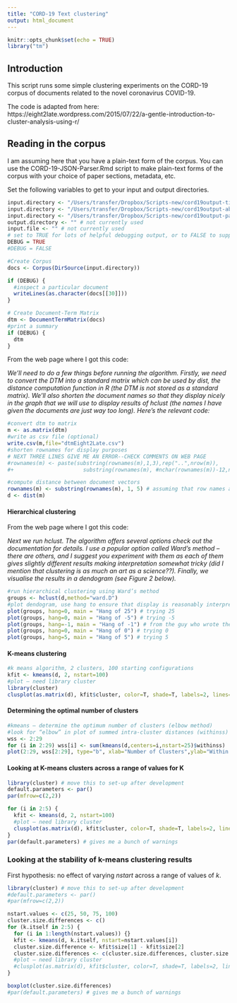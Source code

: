 ```yaml
---
title: "CORD-19 Text clustering"
output: html_document
---
```


```r
knitr::opts_chunk$set(echo = TRUE)
library("tm")
```

## Introduction

This script runs some simple clustering experiments on the CORD-19 corpus of documents related to the novel coronavirus COVID-19.

The code is adapted from here: https://eight2late.wordpress.com/2015/07/22/a-gentle-introduction-to-cluster-analysis-using-r/

## Reading in the corpus

I am assuming here that you have a plain-text form of the corpus. You can use the CORD-19-JSON-Parser.Rmd script to make plain-text forms of the corpus with your choice of paper sections, metadata, etc.

Set the following variables to get to your input and output directories.

```r
input.directory <- "/Users/transfer/Dropbox/Scripts-new/cord19output-titles"
input.directory <- "/Users/transfer/Dropbox/Scripts-new/cord19output-abstracts"
input.directory <- "/Users/transfer/Dropbox/Scripts-new/cord19output-papers"
output.directory <- "" # not currently used
input.file <- "" # not currently used
# set to TRUE for lots of helpful debugging output, or to FALSE to suppress same
DEBUG = TRUE
#DEBUG = FALSE
```

```r
#Create Corpus
docs <- Corpus(DirSource(input.directory))

if (DEBUG) {
  #inspect a particular document
  writeLines(as.character(docs[[30]]))
}  
```

```r
# Create Document-Term Matrix
dtm <- DocumentTermMatrix(docs)
#print a summary
if (DEBUG) {
  dtm
}
```


From the web page where I got this code:

_We’ll need to do a few things before running the algorithm. Firstly, we need to convert the DTM into a standard matrix which can be used by dist, the distance computation function in R (the DTM is not stored as a standard matrix). We’ll also shorten the document names so that they display nicely in the graph that we will use to display results of hclust (the names I have given the documents are just way too long). Here’s the relevant code:_

```r
#convert dtm to matrix
m <- as.matrix(dtm)
#write as csv file (optional)
write.csv(m,file="dtmEight2Late.csv")
#shorten rownames for display purposes
# NEXT THREE LINES GIVE ME AN ERROR--CHECK COMMENTS ON WEB PAGE
#rownames(m) <- paste(substring(rownames(m),1,3),rep("..",nrow(m)),
#+                      substring(rownames(m), #nchar(rownames(m))-12,nchar(rownames(m))-4))

#compute distance between document vectors
rownames(m) <- substring(rownames(m), 1, 5) # assuming that row names are at least 5 characters long! Holds true of the file names in the CORD0-19 corpus.
d <- dist(m)
```

#### Hierarchical clustering

From the web page where I got this code:

_Next we run hclust. The algorithm offers several options check out the documentation for details. I use a popular option called Ward’s method – there are others, and I suggest you experiment with them  as each of them gives slightly different results making interpretation somewhat tricky (did I mention that clustering is as much an art as a science??). Finally, we visualise the results in a dendogram (see Figure 2 below)._

```r
#run hierarchical clustering using Ward’s method
groups <- hclust(d,method="ward.D")
#plot dendogram, use hang to ensure that display is reasonably interpretable
plot(groups, hang=0, main = "Hang of 25") # trying 25
plot(groups, hang=0, main = "Hang of -5") # trying -5
plot(groups, hang=-1, main = "Hang of -1") # from the guy who wrote the code
plot(groups, hang=0, main = "Hang of 0") # trying 0
plot(groups, hang=5, main = "Hang of 5") # trying 5


```

#### K-means clustering

```r
#k means algorithm, 2 clusters, 100 starting configurations
kfit <- kmeans(d, 2, nstart=100)
#plot – need library cluster
library(cluster)
clusplot(as.matrix(d), kfit$cluster, color=T, shade=T, labels=2, lines=0)
```

#### Determining the optimal number of clusters

```r
#kmeans – determine the optimum number of clusters (elbow method)
#look for “elbow” in plot of summed intra-cluster distances (withinss) as fn of k
wss <- 2:29
for (i in 2:29) wss[i] <- sum(kmeans(d,centers=i,nstart=25)$withinss)
plot(2:29, wss[2:29], type="b", xlab="Number of Clusters",ylab="Within groups sum of squares")
```

#### Looking at K-means clusters across a range of values for K

```r
library(cluster) # move this to set-up after development
default.parameters <- par()
par(mfrow=c(2,2))

for (i in 2:5) {
  kfit <- kmeans(d, 2, nstart=100)
  #plot – need library cluster
  clusplot(as.matrix(d), kfit$cluster, color=T, shade=T, labels=2, lines=0)
}
par(default.parameters) # gives me a bunch of warnings
```

### Looking at the stability of k-means clustering results

First hypothesis: no effect of varying _nstart_ across a range of values of _k_.

```r
library(cluster) # move this to set-up after development
#default.parameters <- par()
#par(mfrow=c(2,2))

nstart.values <- c(25, 50, 75, 100)
cluster.size.differences <- c()
for (k.itself in 2:5) {
  for (i in 1:length(nstart.values)) {}
  kfit <- kmeans(d, k.itself, nstart=nstart.values[i])
  cluster.size.difference <- kfit$size[1] - kfit$size[2]
  cluster.size.differences <- c(cluster.size.differences, cluster.size.difference)
  #plot – need library cluster
  #clusplot(as.matrix(d), kfit$cluster, color=T, shade=T, labels=2, lines=0)
}

boxplot(cluster.size.differences)
#par(default.parameters) # gives me a bunch of warnings
```


